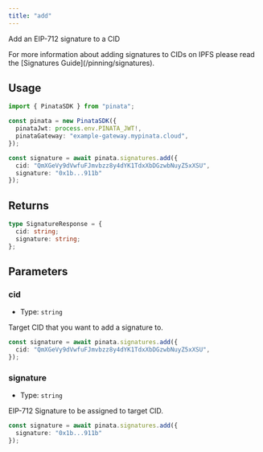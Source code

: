 ```yaml
---
title: "add"
---
```


Add an EIP-712 signature to a CID

<Note>
For more information about adding signatures to CIDs on IPFS please read the [Signatures Guide](/pinning/signatures).
</Note>

## Usage

```typescript
import { PinataSDK } from "pinata";

const pinata = new PinataSDK({
  pinataJwt: process.env.PINATA_JWT!,
  pinataGateway: "example-gateway.mypinata.cloud",
});

const signature = await pinata.signatures.add({
  cid: "QmXGeVy9dVwfuFJmvbzz8y4dYK1TdxXbDGzwbNuyZ5xXSU",
  signature: "0x1b...911b"
});
```

## Returns

```typescript
type SignatureResponse = {
  cid: string;
  signature: string;
};
```

## Parameters

### cid

- Type: `string`

Target CID that you want to add a signature to.

```typescript
const signature = await pinata.signatures.add({
  cid: "QmXGeVy9dVwfuFJmvbzz8y4dYK1TdxXbDGzwbNuyZ5xXSU",
});
```

### signature

- Type: `string`

EIP-712 Signature to be assigned to target CID.

```typescript
const signature = await pinata.signatures.add({
  signature: "0x1b...911b"
});
```
